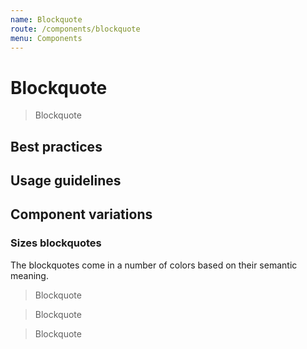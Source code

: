 ```yaml
---
name: Blockquote
route: /components/blockquote
menu: Components
---
```




# Blockquote

<Playground>
  <Blockquote>Blockquote</Blockquote>
</Playground>

<Props of={Blockquote} />

## Best practices

## Usage guidelines

## Component variations

### Sizes blockquotes

The blockquotes come in a number of colors based on their semantic meaning.

<Playground>
  <Fragment>
    <Blockquote size={Blockquote.KILO}>Blockquote</Blockquote>
    <Blockquote size={Blockquote.MEGA}>Blockquote</Blockquote>
    <Blockquote size={Blockquote.GIGA}>Blockquote</Blockquote>
  </Fragment>
</Playground>
